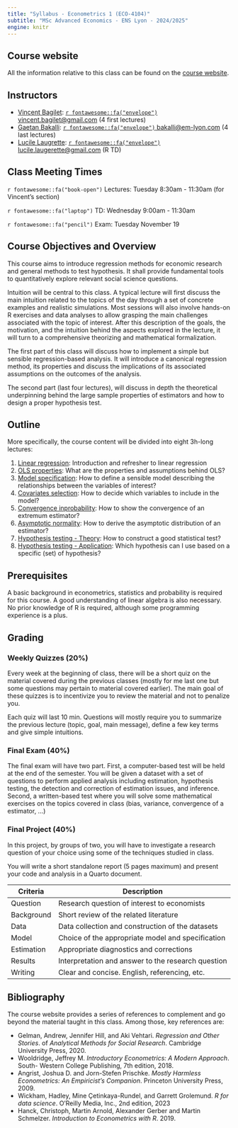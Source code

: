 ```yaml
---
title: "Syllabus - Econometrics 1 (ECO-4104)"
subtitle: "MSc Advanced Economics - ENS Lyon - 2024/2025"
engine: knitr
---
```


## Course website

All the information relative to this class can be found on the [course website]().

## Instructors

-   [Vincent Bagilet](https://vincentbagilet.github.io/): [`r fontawesome::fa("envelope")` vincent.bagilet\@gmail.com](mailto:vincent.bagilet@gmail.com){.email} (4 first lectures)
-   [Gaetan Bakalli](https://gaetanbakalli.com/): [`r fontawesome::fa("envelope")` bakalli\@em-lyon.com](mailto:bakalli@em-lyon.com){.email} (4 last lectures)
-   [Lucile Laugrette](https://sites.google.com/view/lucilelaugerette/home): [`r fontawesome::fa("envelope")` lucile.laugerette\@gmail.com](mailto:lucile.laugerette@gmail.com){.email} (R TD)

## Class Meeting Times

`r fontawesome::fa("book-open")` Lectures: Tuesday 8:30am - 11:30am (for Vincent's section)

`r fontawesome::fa("laptop")` TD: Wednesday 9:00am - 11:30am

`r fontawesome::fa("pencil")` Exam: Tuesday November 19

## Course Objectives and Overview

This course aims to introduce regression methods for economic research and general methods to test hypothesis. It shall provide fundamental tools to quantitatively explore relevant social science questions.

Intuition will be central to this class. A typical lecture will first discuss the main intuition related to the topics of the day through a set of concrete examples and realistic simulations. Most sessions will also involve hands-on R exercises and data analyses to allow grasping the main challenges associated with the topic of interest. After this description of the goals, the motivation, and the intuition behind the aspects explored in the lecture, it will turn to a comprehensive theorizing and mathematical formalization.

The first part of this class will discuss how to implement a simple but sensible regression-based analysis. It will introduce a canonical regression method, its properties and discuss the implications of its associated assumptions on the outcomes of the analysis.

The second part (last four lectures), will discuss in depth the theoretical underpinning behind the large sample properties of estimators and how to design a proper hypothesis test.

## Outline

More specifically, the course content will be divided into eight 3h-long lectures:

1.  [Linear regression](1_linear_regression.qmd): Introduction and refresher to linear regression
2.  [OLS properties](2_ols_properties.qmd): What are the properties and assumptions behind OLS?
3.  [Model specification](3_model_selection.qmd): How to define a sensible model describing the relationships between the variables of interest?
4.  [Covariates selection](4_covariates_selection.qmd): How to decide which variables to include in the model?
5.  [Convergence in](4_convergence.qmd)[probability](5_convergence.qmd): How to show the convergence of an extremum estimator?
6.  [Asymptotic normality](6_asynorm.qmd): How to derive the asymptotic distribution of an estimator?
7.  [Hypothesis testing - Theory](7_test_theo.qmd): How to construct a good statistical test?
8.  [Hypothesis testing - Application](8_test_app.qmd): Which hypothesis can I use based on a specific (set) of hypothesis?

## Prerequisites

A basic background in econometrics, statistics and probability is required for this course. A good understanding of linear algebra is also necessary. No prior knowledge of R is required, although some programming experience is a plus.

## Grading

### Weekly Quizzes (20%)

Every week at the beginning of class, there will be a short quiz on the material covered during the previous classes (mostly for me last one but some questions may pertain to material covered earlier). The main goal of these quizzes is to incentivize you to review the material and not to penalize you.

Each quiz will last 10 min. Questions will mostly require you to summarize the previous lecture (topic, goal, main message), define a few key terms and give simple intuitions.

### Final Exam (40%)

The final exam will have two part. First, a computer-based test will be held at the end of the semester. You will be given a dataset with a set of questions to perform applied analysis including estimation, hypothesis testing, the detection and correction of estimation issues, and inference. Second, a written-based test where you will solve some mathematical exercises on the topics covered in class (bias, variance, convergence of a estimator, ...)

### Final Project (40%)

In this project, by groups of two, you will have to investigate a research question of your choice using some of the techniques studied in class.

You will write a short standalone report (5 pages maximum) and present your code and analysis in a Quarto document.

| Criteria   | Description                                        |
|------------|----------------------------------------------------|
| Question   | Research question of interest to economists        |
| Background | Short review of the related literature             |
| Data       | Data collection and construction of the datasets   |
| Model      | Choice of the appropriate model and specification  |
| Estimation | Appropriate diagnostics and corrections            |
| Results    | Interpretation and answer to the research question |
| Writing    | Clear and concise. English, referencing, etc.      |

## Bibliography

The course website provides a series of references to complement and go beyond the material taught in this class. Among those, key references are:

-   Gelman, Andrew, Jennifer Hill, and Aki Vehtari. *Regression and Other Stories*. of *Analytical Methods for Social Research*. Cambridge University Press, 2020.
-   Wooldridge, Jeffrey M. *Introductory Econometrics: A Modern Approach*. South- Western College Publishing, 7th edition, 2018.
-   Angrist, Joshua D. and Jorn-Stefen Prischke. *Mostly Harmless Econometrics: An Empiricist's Companion*. Princeton University Press, 2009.
-   Wickham, Hadley, Mine Çetinkaya-Rundel, and Garrett Grolemund. *R for data science*. O'Reilly Media, Inc., 2nd edition, 2023
-   Hanck, Christoph, Martin Arnold, Alexander Gerber and Martin Schmelzer. *Introduction to Econometrics with R*. 2019.
